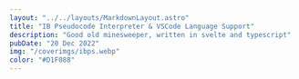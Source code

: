 ---
layout: "../../layouts/MarkdownLayout.astro"
title: "IB Pseudocode Interpreter & VSCode Language Support"
description: "Good old minesweeper, written in svelte and typescript"
pubDate: "20 Dec 2022"
img: "/coverimgs/ibps.webp"
color: "#D1F088"
---

